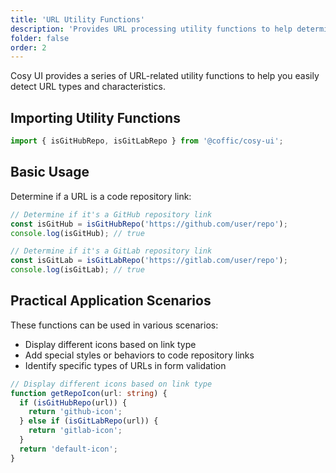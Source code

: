```yaml
---
title: 'URL Utility Functions'
description: 'Provides URL processing utility functions to help determine URL types and characteristics'
folder: false
order: 2
---
```



Cosy UI provides a series of URL-related utility functions to help you easily detect URL types and characteristics.

## Importing Utility Functions

```ts
import { isGitHubRepo, isGitLabRepo } from '@coffic/cosy-ui';
```

## Basic Usage

Determine if a URL is a code repository link:

```ts
// Determine if it's a GitHub repository link
const isGitHub = isGitHubRepo('https://github.com/user/repo');
console.log(isGitHub); // true

// Determine if it's a GitLab repository link
const isGitLab = isGitLabRepo('https://gitlab.com/user/repo');
console.log(isGitLab); // true
```

## Practical Application Scenarios

These functions can be used in various scenarios:

- Display different icons based on link type
- Add special styles or behaviors to code repository links
- Identify specific types of URLs in form validation

```ts
// Display different icons based on link type
function getRepoIcon(url: string) {
  if (isGitHubRepo(url)) {
    return 'github-icon';
  } else if (isGitLabRepo(url)) {
    return 'gitlab-icon';
  }
  return 'default-icon';
}
```
